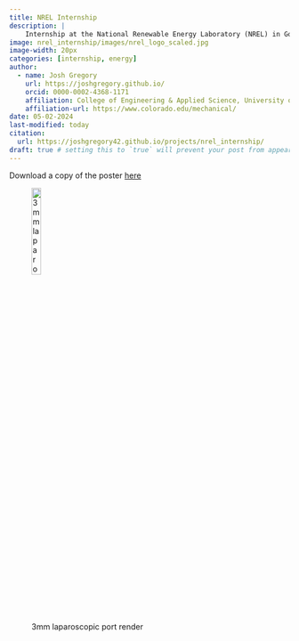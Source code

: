 ```yaml
---
title: NREL Internship
description: |
    Internship at the National Renewable Energy Laboratory (NREL) in Golden, Colorado
image: nrel_internship/images/nrel_logo_scaled.jpg
image-width: 20px
categories: [internship, energy]
author:
  - name: Josh Gregory
    url: https://joshgregory.github.io/
    orcid: 0000-0002-4368-1171
    affiliation: College of Engineering & Applied Science, University of Colorado Boulder
    affiliation-url: https://www.colorado.edu/mechanical/ 
date: 05-02-2024
last-modified: today
citation: 
  url: https://joshgregory42.github.io/projects/nrel_internship/ 
draft: true # setting this to `true` will prevent your post from appearing on your listing page until you're ready!
---
```

Download a copy of the poster [here](senior_design/senior_design_poster.pdf)

![3mm laparoscopic port render](senior_design/lap_port.png){width=20%}